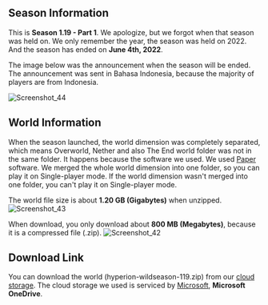 ## Season Information
This is **Season 1.19 - Part 1**. We apologize, but we forgot when that season was held on. We only remember the year, the season was held on 2022.
And the season has ended on **June 4th, 2022**. 

The image below was the announcement when the season will be ended. The announcement was sent in Bahasa Indonesia, because the majority of players are from Indonesia.

![Screenshot_44](../../../src/img/Screenshot_44.png)

## World Information
When the season launched, the world dimension was completely separated, which means Overworld, Nether and also The End world folder was not in the same folder.
It happens because the software we used. We used [Paper](https://papermc.io) software. We merged the whole world dimension into one folder, so you can play it on Single-player mode. If the world dimension wasn't merged into one folder, you can't play it on Single-player mode. 

The world file size is about **1.20 GB (Gigabytes)** when unzipped.
![Screenshot_43](../../../src/img/Screenshot_43.png)

When download, you only download about **800 MB (Megabytes)**, because it is a compressed file (.zip).
![Screenshot_42](../../../src/img/Screenshot_42.png)

## Download Link
You can download the world (hyperion-wildseason-119.zip) from our [cloud storage](https://1drv.ms/u/s!AijIqc_DUK1ugUo1LOlRx-8KRnks?e=7fxb5V). The cloud storage we used is serviced by [Microsoft](https://www.microsoft.com/), **Microsoft OneDrive**.